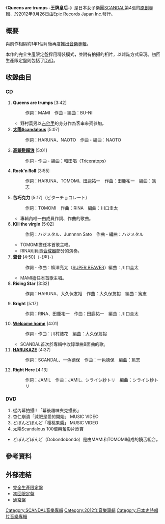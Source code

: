 {{Infobox Album 
| Name           = Queens are trumps -王牌皇后-
| Type           = [[專輯|專輯]]
| Artist         = [[SCANDAL|SCANDAL]]
| Cover          = 
| Released       = 2012年9月26日
| Recorded       = 2012年<br/>{{JPN}}
| Genre          = [[J-POP|J-POP]]
| Length         = 54:33
| Label          = [[Epic_Records_Japan_Inc.|Epic Records Japan Inc.]]
| Producer       = 
| Reviews        = 
| Chart position = * 週榜第4位（[[Oricon公信榜|Oricon]]）
* 日榜最高第2位（Oricon）
| Last album     = [[SCANDAL_SHOW|SCANDAL SHOW]]<br/>（2012年）
| This album     = '''Queens are trumps -王牌皇后-'''<br/>（2012年）
| Next album     = [[ENCORE_SHOW|ENCORE SHOW]]<br/>（2013年）
| Misc           = {{Singles
 | Name          = Queens are trumps -王牌皇后-
 | Type          = 錄音室專輯
 | Single 1      = [[HARUKAZE|HARUKAZE]]
 | Single 1 date = 2012年2月22日
 | Single 2      = [[太陽Scandalous|太陽Scandalous]]
 | Single 2 date = 2012年7月11日
 | Single 3      = [[高跟鞋踩浪|高跟鞋踩浪]]
 | Single 3 date = 2012年9月12日
}}
}}
《'''Queens are trumps -王牌皇后-'''》是日本女子樂團[[SCANDAL|SCANDAL]]第4張的[[錄音室專輯|原創專輯]]，於2012年9月26日由[[Epic_Records_Japan_Inc.|Epic Records Japan Inc.]]發行。

== 概要 ==
與前作相隔約1年1個月後再度推出[[音樂專輯|音樂專輯]]。

本作的完全生產限定盤採用精裝模式，並附有拍攝的相片，以雜誌方式呈現。初回生產限定盤則包括了[[DVD|DVD]]。

== 收錄曲目 ==
=== CD ===
# '''Queens are trumps''' [3:42]
#: 作詞：MAMI　作曲・編曲：BU-NI
#* 野村義男以[[吉他手|吉他手]]的身分作為客串來賓參加。
# '''[[太陽Scandalous|太陽Scandalous]]''' [5:07]
#: 作詞：HARUNA、NAOTO　作曲・編曲：NAOTO
# '''[[高跟鞋踩浪|高跟鞋踩浪]]''' [5:01]
#: 作詞・作曲・編曲：和田唱（[[Triceratops_(樂團)|Triceratops]]）
# '''Rock'n Roll''' [3:55]
#: 作詞：HARUNA、TOMOMI、田鹿祐一　作曲：田鹿祐一　編曲：篤志
# '''苦巧克力''' [5:17]（ビターチョコレート）
#: 作詞：TOMOMI　作曲：RINA　編曲：川口圭太
#* 專輯內唯一由成員作詞、作曲的歌曲。
# '''Kill the virgin''' [5:02]
#: 作詞：ハジメタル、Junnnnn Sato　作曲・編曲：ハジメタル
#* TOMOMI擔任本首歌主唱。
#* RINA則負責[[合成器|合成器]]部分的演奏。
# '''聲音''' [4:50]（-{声}-）
#: 作詞・作曲：柳澤亮太（[[SUPER_BEAVER|SUPER BEAVER]]）編曲：川口圭太
#* MAMI擔任本首歌主唱。
# '''Rising Star''' [3:32]
#: 作詞：HARUNA、大久保友裕　作曲：大久保友裕　編曲：篤志
# '''Bright''' [5:17]
#: 作詞：RINA、田鹿祐一　作曲：田鹿祐一　編曲：川口圭太
# '''[[太陽Scandalous|Welcome home]]''' [4:01]
#: 作詞・作曲：川村結花　編曲：大久保友裕
#*SCANDAL首次於專輯中收錄單曲B面曲的歌。
# '''[[HARUKAZE|HARUKAZE]]''' [4:37]
#: 作詞：SCANDAL、一色德保　作曲：一色德保　編曲：篤志
# '''Right Here''' [4:13]
#: 作詞：JAMIL　作曲：JAMIL、シライシ紗トリ　編曲：シライシ紗トリ

=== DVD ===
# 從內幕拍攝!! 「幕後趣味夾克攝影」
# 杏仁崩潰「減肥是愛的開始」 MUSIC VIDEO
# どぼんどぼんど「櫻桃果醬」 MUSIC VIDEO
# 太陽Scandalous 100倍興奮影片欣賞

* どぼんどぼんど（Dobondobondo）是由MAMI和TOMOMI組成的饒舌組合。

== 參考資料 ==
{{Reflist}}

== 外部連結 ==
* [http://www.sonymusic.co.jp/Music/Arch/ES/scandal/?ESCL-3971 完全生產限定盤] {{ja icon}}
* [http://www.sonymusic.co.jp/Music/Arch/ES/scandal/?ESCL-3973 初回限定盤] {{ja icon}}
* [http://www.sonymusic.co.jp/Music/Arch/ES/scandal/?ESCL-3975 通常盤] {{ja icon}}

{{SCANDAL}}

{{DEFAULTSORT:Queens are trumps kiriftdawakuin}}
[[Category:SCANDAL音樂專輯|Category:SCANDAL音樂專輯]]
[[Category:2012年音樂專輯|Category:2012年音樂專輯]]
[[Category:日本史詩唱片音樂專輯|Category:日本史詩唱片音樂專輯]]